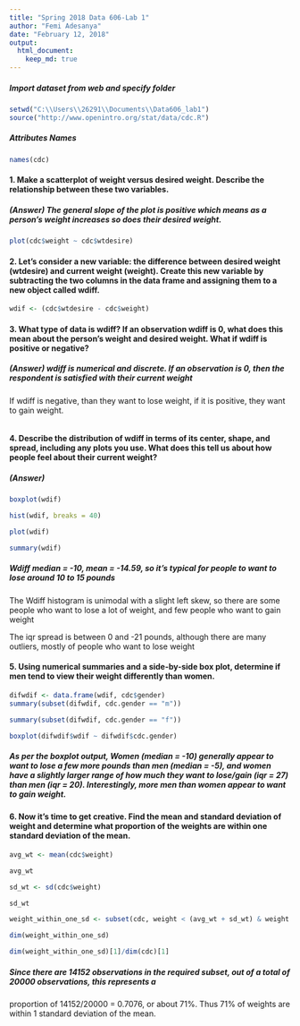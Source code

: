 ---
title: "Spring 2018 Data 606-Lab 1"
author: "Femi Adesanya"
date: "February 12, 2018"
output:
  html_document: 
    keep_md: true
---

   

##### Import dataset from web and specify folder
```{r}
setwd("C:\\Users\\26291\\Documents\\Data606_lab1")
source("http://www.openintro.org/stat/data/cdc.R")
```


##### Attributes Names
```{r}
names(cdc)
```


#### 1. Make a scatterplot of weight versus desired weight. Describe the relationship between these two variables.

##### (Answer) The general slope of the plot is positive which means as a person's weight increases so does their desired weight.
```{r}
plot(cdc$weight ~ cdc$wtdesire)
```


#### 2. Let's consider a new variable: the difference between desired weight (wtdesire) and current weight (weight). Create this new variable by subtracting the two columns in the data frame and assigning them to a new object called wdiff.
```{r}
wdif <- (cdc$wtdesire - cdc$weight)
```

#### 3. What type of data is wdiff? If an observation wdiff is 0, what does this mean about the person's weight and desired weight. What if  wdiff is positive or negative?

##### (Answer) wdiff is numerical and discrete. If an observation is 0, then the respondent is satisfied with their current weight

If wdiff is negative, than they want to lose weight, if it is positive, they want to gain weight.

```{r}

```


#### 4. Describe the distribution of wdiff in terms of its center, shape, and spread, including any plots you use. What does this tell us about how people feel about their current weight?

##### (Answer) 
```{r}
boxplot(wdif)
```


```{r}
hist(wdif, breaks = 40)
```

```{r}
plot(wdif)
```

```{r}
summary(wdif)
```
##### Wdiff median = -10, mean = -14.59, so it's typical for people to want to lose around 10 to 15 pounds

The Wdiff histogram is unimodal with a slight left skew, so there are some people who want to lose a lot of weight, and few people who want to gain weight

The iqr spread is between 0 and -21 pounds, although there are many outliers, mostly of people who want to lose weight



#### 5. Using numerical summaries and a side-by-side box plot, determine if men tend to view their weight differently than women.
```{r}
difwdif <- data.frame(wdif, cdc$gender)
summary(subset(difwdif, cdc.gender == "m"))
```

```{r}
summary(subset(difwdif, cdc.gender == "f"))
```

```{r}
boxplot(difwdif$wdif ~ difwdif$cdc.gender)
```

##### As per the boxplot output, Women (median = -10) generally appear to want to lose a few more pounds than men (median = -5), and women have a slightly larger range of how much they want to lose/gain (iqr = 27) than men (iqr = 20). Interestingly, more men than women appear to want to gain weight.


#### 6. Now it's time to get creative. Find the mean and standard deviation of weight and determine what proportion of the weights are within one standard deviation of the mean.
```{r}
avg_wt <- mean(cdc$weight)
```


```{r}
avg_wt 
```

```{r}
sd_wt <- sd(cdc$weight)
```

```{r}
sd_wt
```

```{r}
weight_within_one_sd <- subset(cdc, weight < (avg_wt + sd_wt) & weight > (avg_wt - sd_wt))
```


```{r}
dim(weight_within_one_sd)
```



```{r}
dim(weight_within_one_sd)[1]/dim(cdc)[1]
```
##### Since there are 14152 observations in the required subset, out of a total of 20000 observations, this represents a
proportion of 14152/20000 = 0.7076, or about 71%. Thus 71% of weights are within 1 standard deviation of the
mean.
